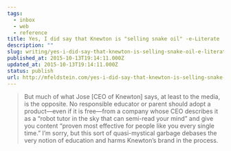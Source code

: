 ```yaml
---
tags:
  - inbox
  - web
  - reference
title: Yes, I did say that Knewton is "selling snake oil" -e-Literate
description: ""
slug: writing/yes-i-did-say-that-knewton-is-selling-snake-oil-e-literate
published_at: 2015-10-13T19:14:11.000Z
updated_at: 2015-10-13T19:14:11.000Z
status: publish
url: http://mfeldstein.com/yes-i-did-say-that-knewton-is-selling-snake-oil/
---
```

> But much of what Jose \[CEO of Knewton] says, at least to the media, is the opposite. No responsible educator or parent should adopt a product—even if it is free—from a company whose CEO describes it as a “robot tutor in the sky that can semi-read your mind” and give you content “proven most effective for people like you every single time.” I’m sorry, but this sort of quasi-mystical garbage debases the very notion of education and harms Knewton’s brand in the process.
